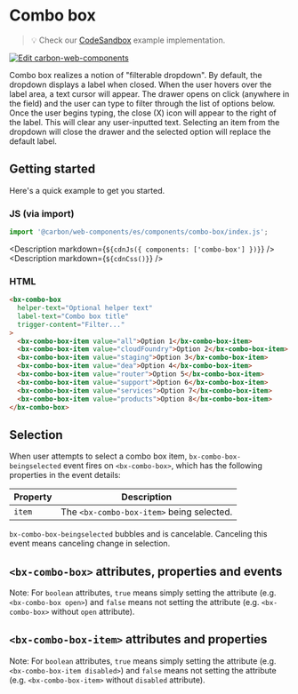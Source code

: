 
# Combo box

> 💡 Check our
> [CodeSandbox](https://codesandbox.io/s/github/carbon-design-system/carbon-for-ibm-dotcom/tree/v1/packages/carbon-web-components/examples/codesandbox/basic/components/combo-box)
> example implementation.

[![Edit carbon-web-components](https://codesandbox.io/static/img/play-codesandbox.svg)](https://codesandbox.io/s/github/carbon-design-system/carbon-for-ibm-dotcom/tree/v1/packages/carbon-web-components/examples/codesandbox/basic/components/combo-box)

Combo box realizes a notion of "filterable dropdown". By default, the dropdown
displays a label when closed. When the user hovers over the label area, a text
cursor will appear. The drawer opens on click (anywhere in the field) and the
user can type to filter through the list of options below. Once the user begins
typing, the close (X) icon will appear to the right of the label. This will
clear any user-inputted text. Selecting an item from the dropdown will close the
drawer and the selected option will replace the default label.

## Getting started

Here's a quick example to get you started.

### JS (via import)

```javascript
import '@carbon/web-components/es/components/combo-box/index.js';
```

<Description markdown={`${cdnJs({ components: ['combo-box'] })}`} />
<Description markdown={`${cdnCss()}`} />

### HTML

```html
<bx-combo-box
  helper-text="Optional helper text"
  label-text="Combo box title"
  trigger-content="Filter..."
>
  <bx-combo-box-item value="all">Option 1</bx-combo-box-item>
  <bx-combo-box-item value="cloudFoundry">Option 2</bx-combo-box-item>
  <bx-combo-box-item value="staging">Option 3</bx-combo-box-item>
  <bx-combo-box-item value="dea">Option 4</bx-combo-box-item>
  <bx-combo-box-item value="router">Option 5</bx-combo-box-item>
  <bx-combo-box-item value="support">Option 6</bx-combo-box-item>
  <bx-combo-box-item value="services">Option 7</bx-combo-box-item>
  <bx-combo-box-item value="products">Option 8</bx-combo-box-item>
</bx-combo-box>
```

## Selection

When user attempts to select a combo box item, `bx-combo-box-beingselected`
event fires on `<bx-combo-box>`, which has the following properties in the event
details:

| Property | Description                               |
| -------- | ----------------------------------------- |
| `item`   | The `<bx-combo-box-item>` being selected. |

`bx-combo-box-beingselected` bubbles and is cancelable. Canceling this event
means canceling change in selection.

## `<bx-combo-box>` attributes, properties and events

Note: For `boolean` attributes, `true` means simply setting the attribute (e.g.
`<bx-combo-box open>`) and `false` means not setting the attribute (e.g.
`<bx-combo-box>` without `open` attribute).

<Props of="bx-combo-box" />

## `<bx-combo-box-item>` attributes and properties

Note: For `boolean` attributes, `true` means simply setting the attribute (e.g.
`<bx-combo-box-item disabled>`) and `false` means not setting the attribute
(e.g. `<bx-combo-box-item>` without `disabled` attribute).

<Props of="bx-combo-box-item" />
